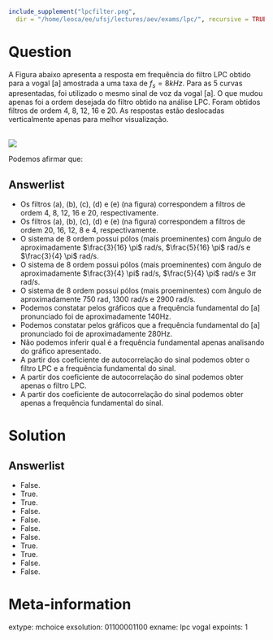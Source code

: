 ```r
include_supplement("lpcfilter.png",
  dir = "/home/leoca/ee/ufsj/lectures/aev/exams/lpc/", recursive = TRUE)
```

Question
========
A Figura abaixo apresenta a resposta em frequência do filtro LPC obtido para a vogal [a] amostrada a uma taxa de $f_s=8kHz$. 
Para as 5 curvas apresentadas, foi utilizado o mesmo sinal de voz da vogal [a]. O que mudou
apenas foi a ordem desejada do filtro obtido na análise LPC. Foram obtidos filtros de ordem
4, 8, 12, 16 e 20. As respostas estão deslocadas verticalmente apenas para melhor visualização.

\
![](lpcfilter.png)

Podemos afirmar que:

Answerlist
---------------
* Os filtros (a), (b), (c), (d) e (e) (na figura) correspondem a filtros de ordem 4, 8, 12, 16 e 20, respectivamente.
* Os filtros (a), (b), (c), (d) e (e) (na figura) correspondem a filtros de ordem 20, 16, 12, 8 e 4, respectivamente.
* O sistema de 8 ordem possui pólos (mais proeminentes) com ângulo de aproximadamente $\frac{3}{16} \pi$ rad/s, $\frac{5}{16} \pi$ rad/s e $\frac{3}{4} \pi$ rad/s.
* O sistema de 8 ordem possui pólos (mais proeminentes) com ângulo de aproximadamente $\frac{3}{4} \pi$ rad/s, $\frac{5}{4} \pi$ rad/s e $3 \pi$ rad/s.
* O sistema de 8 ordem possui pólos (mais proeminentes) com ângulo de aproximadamente $750$ rad, $1300$ rad/s e $2900$ rad/s.
* Podemos constatar pelos gráficos que a frequência fundamental do [a] pronunciado foi de aproximadamente 140Hz.
* Podemos constatar pelos gráficos que a frequência fundamental do [a] pronunciado foi de aproximadamente 280Hz.
* Não podemos inferir qual é a frequência fundamental apenas analisando do gráfico apresentado.
* A partir dos coeficiente de autocorrelação do sinal podemos obter o filtro LPC e a frequência fundamental do sinal.
* A partir dos coeficiente de autocorrelação do sinal podemos obter apenas o filtro LPC.
* A partir dos coeficiente de autocorrelação do sinal podemos obter apenas a frequência fundamental do sinal.

Solution
========

Answerlist
----------
* False.
* True.
* True.
* False.
* False.
* False.
* False.
* True.
* True.
* False.
* False.

Meta-information
================
extype: mchoice
exsolution: 01100001100
exname: lpc vogal
expoints: 1
